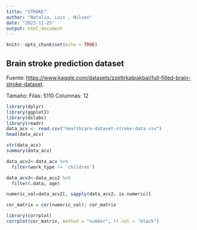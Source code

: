 ```yaml
---
title: "STROKE"
author: "Natalia, Luis , Nilson"
date: "2023-11-25"
output: html_document
---
```


```r
knitr::opts_chunk$set(echo = TRUE)
```

## Brain stroke prediction dataset

Fuente: <https://www.kaggle.com/datasets/zzettrkalpakbal/full-filled-brain-stroke-dataset>.

Tamaño:
Filas: 5110
Columnas: 12


```r
library(dplyr)
library(ggplot2)
library(dslabs)
library(readr)
data_acv <- read.csv("healthcare-dataset-stroke-data.csv")
head(data_acv)
```
```r
str(data_acv)
summary(data_acv)
```

```r
data_acv2<-data_acv %>%
  filter(work_type != 'children')

data_acv3<-data_acv2 %>%
  filter(.data, age)
```



```r
numeric_val=data_acv2[, sapply(data_acv2, is.numeric)]

cor_matrix = cor(numeric_val); cor_matrix

library(corrplot)
corrplot(cor_matrix, method = "number", tl.col = "black")

```

